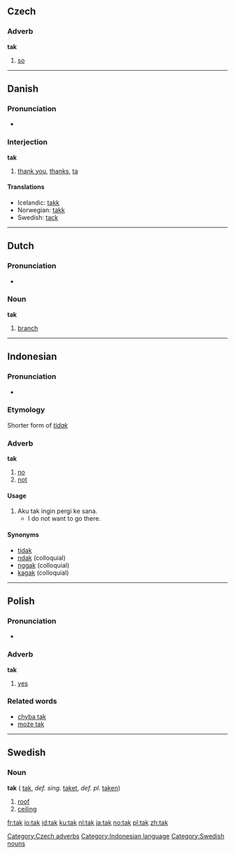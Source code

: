 ==Czech==
===Adverb===
'''tak'''

# [[so]]

[[Category:Czech adverbs]]


----

==Danish==
===Pronunciation===
*{{IPA|/tak/}}

===Interjection===
'''tak'''

#[[thank you]], [[thanks]], [[ta]]

<!-- please do not remove the cognate translations -->
====Translations====
*Icelandic: [[takk]]
*Norwegian: [[takk]]
*Swedish: [[tack]]


----
==Dutch==
===Pronunciation===
*{{IPA|/tak/}}

===Noun===
'''tak''' {{m}}

# [[branch]]

----

==Indonesian==
===Pronunciation===
*{{IPA|/tak/}}
===Etymology===
Shorter form of ''[[tidak]]''
===Adverb===
'''tak'''

# [[no]]
# [[not]]

====Usage====
# Aku tak ingin pergi ke sana.
#* I do not want to go there.

====Synonyms====
* [[tidak]]
* [[ndak]] (colloquial)
* [[nggak]] (colloquial)
* [[kagak]] (colloquial)

[[Category:Indonesian language]]

----

==Polish==
===Pronunciation===
*{{IPA|/tak/}}

===Adverb===
'''tak'''

#[[yes]]

===Related words===
*[[chyba tak]]
*[[może tak]]


----
==Swedish==
===Noun===
'''tak''' {{n}} ({{p}} [[tak]], ''def. sing.'' [[taket]], ''def. pl.'' [[taken]])

#[[roof]]
#[[ceiling]]

[[Category:Swedish nouns]]

[[fr:tak]]
[[io:tak]]
[[id:tak]]
[[ku:tak]]
[[nl:tak]]
[[ja:tak]]
[[no:tak]]
[[pl:tak]]
[[zh:tak]]